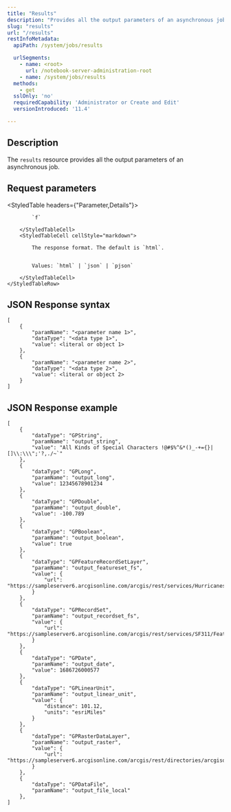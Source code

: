 ```yaml
---
title: "Results"
description: "Provides all the output parameters of an asynchronous job"
slug: "results"
url: "/results"
restInfoMetadata:
  apiPath: /system/jobs/results

  urlSegments:
    - name: <root>
      url: /notebook-server-administration-root
    - name: /system/jobs/results
  methods:
    - get
  sslOnly: 'no'
  requiredCapability: 'Administrator or Create and Edit'
  versionIntroduced: '11.4'

---
```


## Description

The `results` resource provides all the output parameters of an asynchronous job.

## Request parameters
<StyledTable headers={"Parameter,Details"}>
    <StyledTableRow>
        <StyledTableCell cellStyle="markdown">

            `f`

        </StyledTableCell>
        <StyledTableCell cellStyle="markdown">

            The response format. The default is `html`.


            Values: `html` | `json` | `pjson`

        </StyledTableCell>
    </StyledTableRow>
</StyledTable>

## JSON Response syntax
```other
[
    {
        "paramName": "<parameter name 1>",
        "dataType": "<data type 1>",
        "value": <literal or object 1>
    },
    {
        "paramName": "<parameter name 2>",
        "dataType": "<data type 2>",
        "value": <literal or object 2>
    }
]
```

## JSON Response example
```other
[
    {
        "dataType": "GPString",
        "paramName": "output_string",
        "value": "All Kinds of Special Characters !@#$%^&*()_-+={}|[]\\:\\\";'?,./~`"
    },
    {
        "dataType": "GPLong",
        "paramName": "output_long",
        "value": 12345678901234
    },
    {
        "dataType": "GPDouble",
        "paramName": "output_double",
        "value": -100.789
    },
    {
        "dataType": "GPBoolean",
        "paramName": "output_boolean",
        "value": true
    },
    {
        "dataType": "GPFeatureRecordSetLayer",
        "paramName": "output_featureset_fs",
        "value": {
            "url": "https://sampleserver6.arcgisonline.com/arcgis/rest/services/Hurricanes/MapServer/0"
        }
    },
    {
        "dataType": "GPRecordSet",
        "paramName": "output_recordset_fs",
        "value": {
            "url": "https://sampleserver6.arcgisonline.com/arcgis/rest/services/SF311/FeatureServer/1"
        }
    },
    {
        "dataType": "GPDate",
        "paramName": "output_date",
        "value": 1686726000577
    },
    {
        "dataType": "GPLinearUnit",
        "paramName": "output_linear_unit",
        "value": {
            "distance": 101.12,
            "units": "esriMiles"
        }
    },
    {
        "dataType": "GPRasterDataLayer",
        "paramName": "output_raster",
        "value": {
            "url": "https://sampleserver6.arcgisonline.com/arcgis/rest/directories/arcgisoutput/CharlotteLAS_ImageServer/_ags_6b830d3b_2f3b_4bae_a9bd_9abe067fcdcf.png"
        }
    },
    {
        "dataType": "GPDataFile",
        "paramName": "output_file_local"
    },
]
```